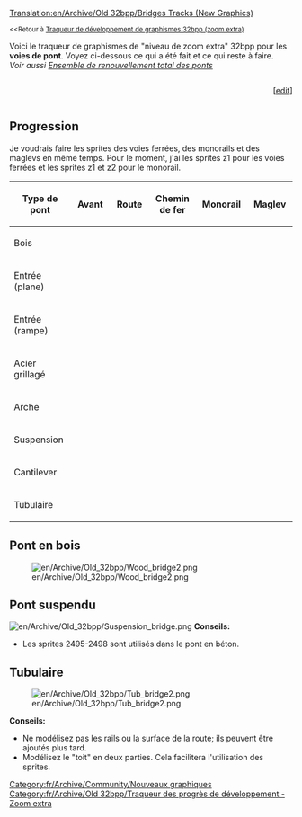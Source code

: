 [[Translation:en/Archive/Old 32bpp/Bridges Tracks (New Graphics)]]


{{fr/Archive/Old 32bpp/Table des matières gauche}}
<small><<Retour à [[fr/Archive/Old 32bpp/Traqueur de développement de graphismes 32bpp (zoom extra)|Traqueur de développement de graphismes 32bpp (zoom extra)]]</small>

Voici le traqueur de graphismes de "niveau de zoom extra" 32bpp pour les '''voies de pont'''. Voyez ci-dessous ce qui a été fait et ce qui reste à faire.<br />
''Voir aussi [[fr/Archive/Old 32bpp/Graphismes 32bpp pour l'ensemble de renouvellement total des ponts|Ensemble de renouvellement total des ponts]]''

<!-- merci de mettre à jour la barre de progression après avoir édité ici: 
http://wiki.openttd.org/?title=Template:Barre_de_progression_du_traqueur_32bpp/Fr&action=edit 
-->
<div><div style="display: table-cell; width:100%">{{fr/Archive/Old 32bpp/Barre de progression du traqueur 32bpp|voies de pont}}</div><div style="display: table-cell">[<span class="plainlinks">[http://wiki.openttd.org/?title=Template:Barre_de_progression_du_traqueur_32bpp/Fr&action=edit edit]</span>]</div></div>



== Progression ==
Je voudrais faire les sprites des voies ferrées, des monorails et des maglevs en même temps. Pour le moment, j'ai les sprites z1 pour les voies ferrées et les sprites z1 et z2 pour le monorail.

{| border=1 style="background:#e7ebff;"
! width="150px"|Type de pont
! width="150px"|Avant
! width="150px"|Route
! width="150px"|Chemin de fer
! width="150px"|Monorail
! width="150px"|Maglev
|-
|Bois
| {{fr/Archive/Old 32bpp/Statut du sprite du traqueur|z0 = souhaité |z1 = souhaité |z2 = souhaité }}
| {{fr/Archive/Old 32bpp/Statut du sprite du traqueur|z0 = souhaité |z1 = souhaité |z2 = souhaité }}
| {{fr/Archive/Old 32bpp/Statut du sprite du traqueur|z0 = souhaité |z1 = souhaité |z2 = souhaité }}
| {{fr/Archive/Old 32bpp/Statut du sprite du traqueur|z0 = souhaité |z1 = souhaité |z2 = souhaité }}
| {{fr/Archive/Old 32bpp/Statut du sprite du traqueur|z0 = non réclamé |z1 = non réclamé |z2 = non réclamé }}
|-
|Entrée (plane)
| {{fr/Archive/Old 32bpp/Statut du sprite du traqueur|z0 = fait      |z1 = fait      |z2 = fait }}
| {{fr/Archive/Old 32bpp/Statut du sprite du traqueur|z0 = fait      |z1 = fait      |z2 = fait }}
| {{fr/Archive/Old 32bpp/Statut du sprite du traqueur|z0 = fait      |z1 = souhaité |z2 = souhaité }}
| {{fr/Archive/Old 32bpp/Statut du sprite du traqueur|z0 = fait      |z1 = souhaité |z2 = souhaité }}
| {{fr/Archive/Old 32bpp/Statut du sprite du traqueur|z0 = non réclamé |z1 = non réclamé |z2 = non réclamé }}
|-
|Entrée (rampe)
| {{fr/Archive/Old 32bpp/Statut du sprite du traqueur|z0 = fait |z1 = fait |z2 = fait }}
| {{fr/Archive/Old 32bpp/Statut du sprite du traqueur|z0 = souhaité |z1 = souhaité |z2 = souhaité }}
| {{fr/Archive/Old 32bpp/Statut du sprite du traqueur|z0 = fait |z1 = souhaité |z2 = souhaité }}
| {{fr/Archive/Old 32bpp/Statut du sprite du traqueur|z0 = fait |z1 = souhaité |z2 = souhaité }}
| {{fr/Archive/Old 32bpp/Statut du sprite du traqueur|z0 = non réclamé |z1 = non réclamé |z2 = non réclamé }}
|-
|Acier grillagé
| {{fr/Archive/Old 32bpp/Statut du sprite du traqueur|z0 = fait |z1 = fait |z2 = fait }}
| {{fr/Archive/Old 32bpp/Statut du sprite du traqueur|z0 = fait |z1 = fait |z2 = fait }}
| {{fr/Archive/Old 32bpp/Statut du sprite du traqueur|z0 = fait |z1 = souhaité |z2 = souhaité }}
| {{fr/Archive/Old 32bpp/Statut du sprite du traqueur|z0 = fait |z1 = souhaité |z2 = souhaité }}
| {{fr/Archive/Old 32bpp/Statut du sprite du traqueur|z0 = non réclamé |z1 = non réclamé |z2 = non réclamé }}
|-
|Arche
| {{fr/Archive/Old 32bpp/Statut du sprite du traqueur|z0 = fait      |z1 = fait      |z2 = fait }}
| {{fr/Archive/Old 32bpp/Statut du sprite du traqueur|z0 = fait      |z1 = fait      |z2 = fait }}
| {{fr/Archive/Old 32bpp/Statut du sprite du traqueur|z0 = fait      |z1 = souhaité |z2 = souhaité }}
| {{fr/Archive/Old 32bpp/Statut du sprite du traqueur|z0 = fait      |z1 = souhaité |z2 = souhaité }}
| {{fr/Archive/Old 32bpp/Statut du sprite du traqueur|z0 = non réclamé |z1 = non réclamé |z2 = non réclamé }}
|-
|Suspension
| {{fr/Archive/Old 32bpp/Statut du sprite du traqueur|z0 = fait      |z1 = fait     |z2 = fait  }}
| {{fr/Archive/Old 32bpp/Statut du sprite du traqueur|z0 = fait      |z1 = fait     |z2 = fait  }}
| {{fr/Archive/Old 32bpp/Statut du sprite du traqueur|z0 = fait      |z1 = souhaité |z2 = souhaité }}
| {{fr/Archive/Old 32bpp/Statut du sprite du traqueur|z0 = fait      |z1 = souhaité |z2 = souhaité }}
| {{fr/Archive/Old 32bpp/Statut du sprite du traqueur|z0 = non réclamé |z1 = non réclamé |z2 = non réclamé}}
|-
|Cantilever
| {{fr/Archive/Old 32bpp/Statut du sprite du traqueur|z0 = fait      |z1 = fait      |z2 = souhaité }}
| {{fr/Archive/Old 32bpp/Statut du sprite du traqueur|z0 = fait      |z1 = fait      |z2 = fait }}
| {{fr/Archive/Old 32bpp/Statut du sprite du traqueur|z0 = fait      |z1 = souhaité |z2 = souhaité }}
| {{fr/Archive/Old 32bpp/Statut du sprite du traqueur|z0 = fait      |z1 = souhaité |z2 = souhaité }}
| {{fr/Archive/Old 32bpp/Statut du sprite du traqueur|z0 = non réclamé |z1 = non réclamé |z2 = non réclamé}}
|-
|Tubulaire
| {{fr/Archive/Old 32bpp/Statut du sprite du traqueur|z0 = fait      |z1 = fait      |z2 = fait  }}
| {{fr/Archive/Old 32bpp/Statut du sprite du traqueur|z0 = fait      |z1 = fait      |z2 = fait  }}
| {{fr/Archive/Old 32bpp/Statut du sprite du traqueur|z0 = fait      |z1 = souhaité  |z2 = souhaité }}
| {{fr/Archive/Old 32bpp/Statut du sprite du traqueur|z0 = fait      |z1 = souhaité  |z2 = souhaité }}
| {{fr/Archive/Old 32bpp/Statut du sprite du traqueur|z0 = non réclamé |z1 = non réclamé |z2 = non réclamé}}
|}


{{fr/Archive/Old 32bpp/Clé de sprite du tracker}}

==Pont en bois==
[[File:en/Archive/Old 32bpp/Wood bridge2.png]]

==Pont suspendu==
[[File:en/Archive/Old 32bpp/Suspension bridge.png]]
'''Conseils:'''
*Les sprites 2495-2498 sont utilisés dans le pont en béton.

==Tubulaire==
[[File:en/Archive/Old 32bpp/Tub bridge2.png]]

'''Conseils:'''
*Ne modélisez pas les rails ou la surface de la route; ils peuvent être ajoutés plus tard.
*Modélisez le "toit" en deux parties. Cela facilitera l'utilisation des sprites.


{{fr/Archive/Old 32bpp/Navbox Développement graphique}}

[[Category:fr/Archive/Community/Nouveaux graphiques]][[Category:fr/Archive/Old 32bpp/Traqueur des progrès de développement - Zoom extra]]
